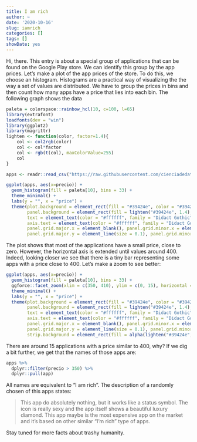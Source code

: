 ```yaml
---
title: I am rich
author: ~
date: '2020-10-16'
slug: iamrich
categories: []
tags: []
showDate: yes
---
```


Hi, there. This entry is about a special group of applications that can be found on the Google Play store. We can identify this group by the app prices. Let's make a plot of the app prices of the store. To do this, we choose an histogram. Histograms are a practical way of visualizing the the way a set of values are distributed. We have to group the prices in bins and then count how many apps have a price that lies into each bin. The following graph shows the data 

```r
paleta = colorspace::rainbow_hcl(10, c=100, l=65)
library(extrafont)
loadfonts(dev = "win")
library(ggplot2)
library(magrittr)
lighten <- function(color, factor=1.4){
    col <- col2rgb(color)
    col <- col*factor
    col <- rgb(t(col), maxColorValue=255)
    col
}

apps <- readr::read_csv("https://raw.githubusercontent.com/cienciadedatos/datos-de-miercoles/master/datos/2019/2019-07-24/apps_googleplaystore.csv")

ggplot(apps, aes(x=precio)) +
  geom_histogram(fill = paleta[10], bins = 33) +
  theme_minimal() +
  labs(y = "", x = "price") +
  theme(plot.background = element_rect(fill = "#39424e", color = "#39424e"),
        panel.background = element_rect(fill = lighten("#39424e", 1.4), color = lighten("#39424e", 1.4)),
        text = element_text(color = "#ffffff", family = "Didact Gothic"),
        axis.text = element_text(color = "#ffffff", family = "Didact Gothic"),
        panel.grid.major.x = element_blank(), panel.grid.minor.x = element_blank(),
        panel.grid.major.y = element_line(size = 0.1), panel.grid.minor.y = element_line(size = 0.1))

```
The plot shows that most of the applications have a small price, close to zero. However, the horizontal axis is extended until values around 400. Indeed, looking closer we see that there is a tiny bar representing some apps with a price close to 400. Let's make a zoom to see better:

```r
ggplot(apps, aes(x=precio)) +
  geom_histogram(fill = paleta[10], bins = 33) +
  ggforce::facet_zoom(xlim = c(350, 410), ylim = c(0, 15), horizontal = FALSE) +
  theme_minimal() +
  labs(y = "", x = "price") +
  theme(plot.background = element_rect(fill = "#39424e", color = "#39424e"),
        panel.background = element_rect(fill = lighten("#39424e", 1.4), color = lighten("#39424e", 1.4)),
        text = element_text(color = "#ffffff", family = "Didact Gothic"),
        axis.text = element_text(color = "#ffffff", family = "Didact Gothic"),
        panel.grid.major.x = element_blank(), panel.grid.minor.x = element_blank(),
        panel.grid.major.y = element_line(size = 0.1), panel.grid.minor.y = element_line(size = 0.1),
        strip.background = element_rect(fill = alpha(lighten("#39424e", 1.4), 1), color = lighten("#39424e", 1.4)))
```
There are around 15 applications with a price similar to 400, why? If we dig a bit further, we get that the names of those apps are:

```r
apps %>%
  dplyr::filter(precio > 350) %>%
  dplyr::pull(app)
```
All names are equivalent to "I am rich". The description of a randomly chosen of this apps states:

> This app do absolutely nothing, but it works like a status symbol.
> The icon is really sexy and the app itself shows a beautiful luxury diamond.
> This app maybe is the most expensive app on the market and it's based on other similar "I'm rich" type of apps.

Stay tuned for more facts about trashy humanity.

